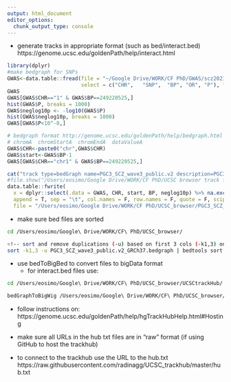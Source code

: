 ```yaml
---
output: html_document
editor_options: 
  chunk_output_type: console
---
```



- generate tracks in appropriate format (such as bed/interact.bed)
https://genome.ucsc.edu/goldenPath/help/interact.html

```r
library(dplyr)
#make bedgraph for SNPs
GWAS<-data.table::fread(file = "~/Google Drive/WORK/CF PhD/GWAS/scz2021/PGC3_SCZ_wave3_public.v2_GRCh37.tsv.gz",
                        select = c("CHR",	"SNP",	"BP", "OR",	"P"), fill=T)
GWAS
GWAS[GWAS$CHR=="1" & GWAS$BP==249220525,]
hist(GWAS$P, breaks = 1000)
GWAS$neglog10p <- -log10(GWAS$P)
hist(GWAS$neglog10p, breaks = 1000)
GWAS[GWAS$P<10^-8,]

# bedgraph format http://genome.ucsc.edu/goldenPath/help/bedgraph.html
# chromA  chromStartA  chromEndA  dataValueA
GWAS$CHR<-paste0("chr",GWAS$CHR)
GWAS$start<-GWAS$BP-1
GWAS[GWAS$CHR=="chr1" & GWAS$BP==249220525,]

cat("track type=bedGraph name=PGC3_SCZ_wave3_public.v2 description=PGC3_SCZ_wave3_public.v2 visibility=display_mode color=125,0,238 altColor=125,0,238 priority=high autoScale=on alwaysZero=on gridDefault=on graphType=bar\n",file="/Users/eosimo/Google Drive/WORK/CF PhD/UCSC_browser/PGC3_SCZ_wave3_public.v2_GRCh37.bedgraph",append=F)#viewLimits=lower:upper maxHeightPixels=max:default:min  yLineMark=real-value yLineOnOff=on|off windowingFunction=maximum|mean|minimum smoothingWindow=off|2-16
#file.show("/Users/eosimo/Google Drive/WORK/CF PhD/UCSC browser track files/PGC3_SCZ_wave3_public.v2.bedgraph")
data.table::fwrite(
  x = dplyr::select(.data = GWAS, CHR, start, BP, neglog10p) %>% na.exclude(), 
  append = T, sep = "\t", col.names = F, row.names = F, quote = F, scipen = 999,
  file = "/Users/eosimo/Google Drive/WORK/CF PhD/UCSC_browser/PGC3_SCZ_wave3_public.v2_GRCh37.bedgraph")
```

- make sure bed files are sorted

``` bash
cd /Users/eosimo/Google\ Drive/WORK/CF\ PhD/UCSC_browser/

<!-- sort and remove duplications (-u) based on first 3 cols (-k1,3) only -->
sort -k1,3 -u PGC3_SCZ_wave3_public.v2_GRCh37.bedgraph | bedtools sort -i > PGC3_SCZ_wave3_public.v2_GRCh37_sort.bedgraph


```

- use bedToBigBed to convert files to bigData format
	- for interact.bed files use: 
	
```bash
cd /Users/eosimo/Google\ Drive/WORK/CF\ PhD/UCSC_browser/UCSCtrackHub/

bedGraphToBigWig /Users/eosimo/Google\ Drive/WORK/CF\ PhD/UCSC_browser/PGC3_SCZ_wave3_public.v2_GRCh37_sort.bedgraph http://hgdownload.cse.ucsc.edu/goldenPath/hg19/bigZips/hg19.chrom.sizes PGC3_SCZ_wave3_public.v2_sort.bw

```


- follow instructions on:
https://genome.ucsc.edu/goldenPath/help/hgTrackHubHelp.html#Hosting

- make sure all URLs in the hub txt files are in "raw" format (if using GitHub to host the trackhub)
- to connect to the trackhub use the URL to the hub.txt
https://raw.githubusercontent.com/radinagg/UCSC_trackhub/master/hub.txt



